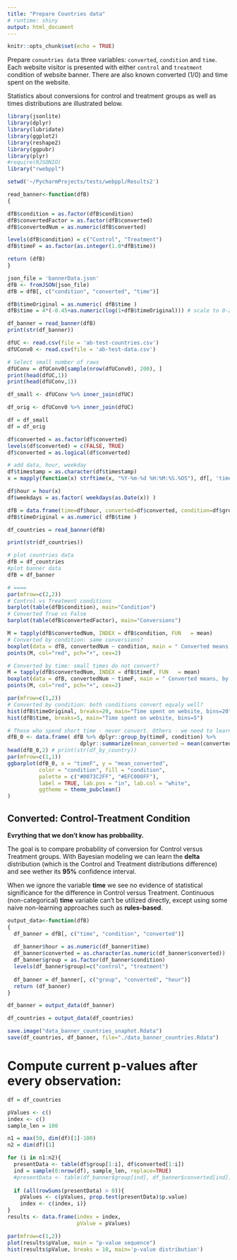 ```yaml
---
title: "Prepare Countries data"
# runtime: shiny
output: html_document
---
```


```r
knitr::opts_chunk$set(echo = TRUE)
```

Prepare  `conuntries data`  three variables: `converted`, 
`condition` and `time`. Each website visitor is presented with either `control` and `treatment` condition of website banner. There are also known converted (1/0) and time spent on the website.

Statistics about conversions for control and treatment groups as well as times distributions are illustrated below.

```r

library(jsonlite)
library(dplyr)
library(lubridate)
library(ggplot2)
library(reshape2)
library(ggpubr)
library(plyr)
#require(RJSONIO) 
library("rwebppl")
```

```r
setwd('~/PycharmProjects/tests/webppl/Results2')

read_banner<-function(dfB)
{

dfB$condition = as.factor(dfB$condition)
dfB$convertedFactor = as.factor(dfB$converted)
dfB$convertedNum = as.numeric(dfB$converted)

levels(dfB$condition) = c("Control", "Treatment")
dfB$timeF = as.factor(as.integer(1.0*dfB$time))

return (dfB)
}
```

```r
json_file = 'bannerData.json'
dfB <- fromJSON(json_file)
dfB = dfB[, c("condition", "converted", "time")]

dfB$timeOriginal = as.numeric( dfB$time )
dfB$time = 4*(-0.45+as.numeric(log(1+dfB$timeOriginal))) # scale to 0-23

df_banner = read_banner(dfB)
print(str(df_banner))
```

```r
dfUC <- read.csv(file = 'ab-test-countries.csv')
dfUConv0 <- read.csv(file = 'ab-test-data.csv')

# Select small number of raws
dfUConv = dfUConv0[sample(nrow(dfUConv0), 200), ]
print(head(dfUC,1))
print(head(dfUConv,1))

df_small <- dfUConv %>% inner_join(dfUC)

df_orig <- dfUConv0 %>% inner_join(dfUC)
```

```r
df = df_small
df = df_orig

df$converted = as.factor(df$converted)
levels(df$converted) = c(FALSE, TRUE)
df$converted = as.logical(df$converted)

# add data, hour, weekday
df$timestamp = as.character(df$timestamp)
x = mapply(function(x) strftime(x, "%Y-%m-%d %H:%M:%S.%OS"), df[, 'timestamp'])

df$hour = hour(x)
df$weekdays = as.factor( weekdays(as.Date(x)) )

dfB = data.frame(time=df$hour, converted=df$converted, condition=df$group)
dfB$timeOriginal = as.numeric( dfB$time )

df_countries = read_banner(dfB)

print(str(df_countries))
```

```r
# plot countries data
dfB = df_countries
#plot banner data
dfB = df_banner 
```

```r
# ==== 
par(mfrow=c(2,2))
# Control vs Treatment conditions
barplot(table(dfB$condition), main="Condition")
# Converted True vs False 
barplot(table(dfB$convertedFactor), main="Conversions")

M = tapply(dfB$convertedNum, INDEX = dfB$condition, FUN   = mean)
# Converted by condition: same conversions?
boxplot(data = dfB, convertedNum ~ condition, main = " Converted means, by condition ")
points(M, col="red", pch="+", cex=2)

# Converted by time: small times do not convert?
M = tapply(dfB$convertedNum, INDEX = dfB$timeF, FUN   = mean)
boxplot(data = dfB, convertedNum ~ timeF, main = " Converted means, by Time ")
points(M, col="red", pch="+", cex=2)
```

```r
par(mfrow=c(1,2))
# Converted by condition: both conditions convert equaly well?
hist(dfB$timeOriginal, breaks=20, main="Time spent on website, bins=20")
hist(dfB$time, breaks=5, main="Time spent on website, bins=5")
```

```r
# Those who spend short time - never convert. Others - we need to learn.
dfB_0 <- data.frame( dfB %>% dplyr::group_by(timeF, condition) %>% 
                       dplyr::summarize(mean_converted = mean(convertedNum, na.rm = TRUE)) )
head(dfB_0,2) # print(str(df_by_country))
par(mfrow=c(1,1))
ggbarplot(dfB_0, x = "timeF", y = "mean_converted",
          color = "condition", fill = "condition",
          palette = c("#0073C2FF", "#EFC000FF"),
          label = TRUE, lab.pos = "in", lab.col = "white",
          ggtheme = theme_pubclean()
)
``` 

## Converted: Control-Treatment Condition

**Evrything that we don't know has probbaility.**

The goal is to compare probability of conversion for Control versus Treatment groups. With Bayesian modeling we can learn the **delta** distribution (which is the Control and Treatment distributions difference) and see wether its **95%** confidence interval.

When we ignore the variable **time** we see no evidence of statistical significance for the difference in Control versus Treatment. Continuous (non-categorical) **time** variable can't be utilized directly, except using some naive non-learning approaches such as **rules-based**.

```r

output_data<-function(dfB)
{
  df_banner = dfB[, c("time", "condition", "converted")]
  
  df_banner$hour = as.numeric(df_banner$time)
  df_banner$converted = as.character(as.numeric(df_banner$converted))
  df_banner$group = as.factor(df_banner$condition)
  levels(df_banner$group)=c("control", "treatment")
  
  df_banner = df_banner[, c("group", "converted", "hour")]
  return (df_banner)
}

df_banner = output_data(df_banner)

df_countries = output_data(df_countries)
```


```r
save.image("data_banner_countries_snaphot.Rdata")
save(df_countries, df_banner, file="./data_banner_countries.Rdata")
```


# Compute current p-values after every observation:
```r

df = df_countries

pValues <- c()
index <- c()
sample_len = 100

n1 = max(50, dim(df)[1]-100)
n2 = dim(df)[1]

for (i in n1:n2){
  presentData <- table(df$group[1:i], df$converted[1:i])
  ind = sample(0:nrow(df), sample_len, replace=TRUE)
  #presentData <- table(df_banner$group[ind], df_banner$converted[ind])
  
  if (all(rowSums(presentData) > 0)){
    pValues <- c(pValues, prop.test(presentData)$p.value)
    index <- c(index, i)}
}
results <- data.frame(index = index,
                      pValue = pValues)

par(mfrow=c(1,2))
plot(results$pValue, main = "p-value sequence")
hist(results$pValue, breaks = 10, main='p-value distribution')
```